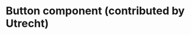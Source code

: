 
<Meta title="Themes/Components/Button" />

# Button component (contributed by Utrecht)

<LinkBadge
  href="https://www.npmjs.com/package/@utrecht/components"
  label="npm"
  message="@utrecht/components"
  logo="npm"
/>

<LinkBadge
  href="http://github.com/nl-design-system/utrecht/tree/main/components/button"
  label="github"
  message="nl-design-system/utrecht"
  logo="github"
/>

<LinkBadge
  href="https://nl-design-system.github.io/utrecht/storybook/?path=/docs/css-button"
  label="storybook"
  message="utrecht/css-button"
  logo="storybook"
/>

<Story name="Utrecht">
  <ComponentPage component="utrecht-button" />
</Story>
